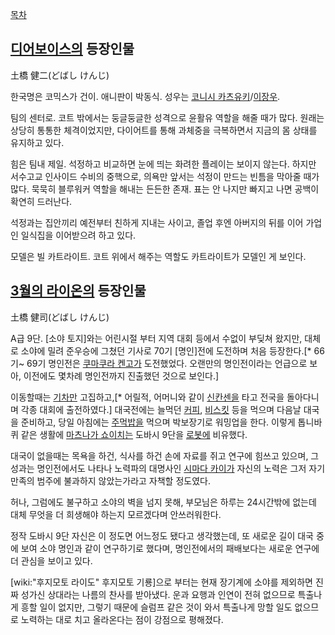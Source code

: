 [[목차]]

== [[디어보이스]]의 등장인물 ==
土橋 健二(どばし けんじ)

한국명은 코믹스가 건이. 애니판이 박동식. 성우는 [[코니시 카츠유키]]/[[이장우]].

팀의 센터로. 코트 밖에서는 둥글둥글한 성격으로 윤활유 역할을 해줄 때가 많다. 원래는 상당히 통통한 체격이었지만, 다이어트를 통해 과체중을 극복하면서 지금의 몸 상태를 유지하고 있다.

힘은 팀내 제일. 석정하고 비교하면 눈에 띄는 화려한 플레이는 보이지 않는다. 하지만 서수고교 인사이드 수비의 중핵으로, 의욕만 앞서는 석정이 만드는 빈틈을 막아줄 때가 많다. 묵묵히 블루워커 역할을 해내는 든든한 존재. 표는 안 나지만 빠지고 나면 공백이 확연히 드러난다. 

석정과는 집안끼리 예전부터 친하게 지내는 사이고, 졸업 후엔 아버지의 뒤를 이어 가업인 일식집을 이어받으려 하고 있다. 

모델은 빌 카트라이트. 코트 위에서 해주는 역할도 카트라이트가 모델인 게 보인다. 


== [[3월의 라이온]]의 등장인물 == 
土橋 健司(どばし けんじ)

A급 9단. [소야 토지]와는 어린시절 부터 지역 대회 등에서 수없이 부딪쳐 왔지만, 대체로 소야에 밀려 준우승에 그쳤던 기사로 70기 [명인]전에 도전하며 처음 등장한다.[* 66기~ 69기 명인전은 [[쿠마쿠라 켄고]]가 도전했었다. 오랜만의 명인전이라는 언급으로 보아, 이전에도 몇차례 명인전까지 진출했던 것으로 보인다.]

이동할때는 [[기차]]만 고집하고,[* 어릴적, 어머니와 같이 [[신칸센]]을 타고 전국을 돌아다니며 각종 대회에 출전하였다.] 대국전에는 늘먹던 [[커피]], [[비스킷]] 등을 먹으며 다음날 대국을 준비하고, 당일 아침에는 [[주먹밥]]을 먹으며 박보장기로 워밍업을 한다. 이렇게 톱니바퀴 같은 생활에 [[마츠나가 쇼이치]]는 도바시 9단을 [[로봇]]에 비유했다.

대국이 없을때는 목욕을 하건, 식사를 하건 손에 자료를 쥐고 연구에 힘쓰고 있으며, 그 성과는 명인전에서도 나타나 노력파의 대명사인 [[시마다 카이]]가 자신의 노력은 그저 자기만족의 범주에 불과하지 않았는가라고 자책할 정도였다. 

허나, 그럼에도 불구하고 소야의 벽을 넘지 못해, 부모님은 하루는 24시간밖에 없는데 대체 무엇을 더 희생해야 하는지 모르겠다며 안쓰러워한다.

정작 도바시 9단 자신은 이 정도면 어느정도 됐다고 생각했는데, 또 새로운 길이 대국 중에 보여 소야 명인과 같이 연구하기로 했다며, 명인전에서의 패배보다는 새로운 연구에 더 관심을 보이고 있다.

[wiki:"후지모토 라이도" 후지모토 기룡]으로 부터는 현재 장기계에 소야를 제외하면 진짜 성가신 상대라는 나름의 찬사를 받아냈다. 운과 요행과 인연이 전혀 없으므로 특출나게 흥할 일이 없지만, 그렇기 때문에 슬럼프 같은 것이 와서 특출나게 망할 일도 없으므로 노력하는 대로 치고 올라온다는 점이 강점으로 평해졌다.
